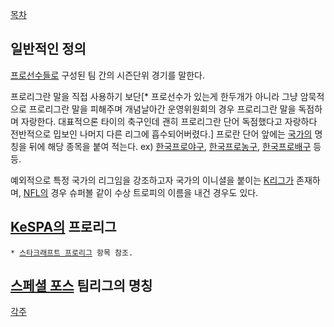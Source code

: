 [[목차]]
== 일반적인 정의 ==
[[프로]]선수들로 구성된 팀 간의 시즌단위 경기를 말한다.

프로리그란 말을 직접 사용하기 보단[* 프로선수가 있는게 한두개가 아니라 그냥 암묵적으로 프로리그란 말을 피해주며 개념날아간 운영위원회의 경우 프로리그란 말을 독점하며 자랑한다. 대표적으론 타이의 축구인데 괜히 프로리그란 단어 독점했다고 자랑하다 전반적으로 밉보인 나머지 다른 리그에 흡수되어버렸다.] 프로란 단어 앞에는 [[국가]]의 명칭을 뒤에 해당 종목을 붙여 적는다.
ex) [[한국프로야구]], [[한국프로농구]], [[한국프로배구]] 등등.

예외적으로 특정 국가의 리그임을 강조하고자 국가의 이니셜을 붙이는 [[K리그]]가 존재하며, [[NFL]]의 경우 슈퍼볼 같이 수상 트로피의 이름을 내건 경우도 있다.

== [[KeSPA]]의 프로리그 ==
 * [[스타크래프트 프로리그]] 항목 참조.

== [[스페셜 포스]] 팀리그의 명칭 ==


[[각주]]
